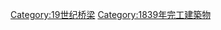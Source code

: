{{Commonscat|Bridges completed in 1839}}
{{Cat nav 10years|19世纪桥梁|1839||年完工橋梁}}

[[Category:19世纪桥梁|Category:19世纪桥梁]]
[[Category:1839年完工建築物|Category:1839年完工建築物]]